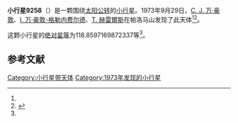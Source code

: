 {{Infobox planet
| bgcolour = #FFFFC0
| name = 9258 Johnpauljones
| symbol = 
| image = 
| caption = 
| discovery = yes
| discovery_ref = 
| discoverer = [[C._J._万·豪敦|C. J. 万·豪敦]]、[[I._万·豪敦-格勒内费尔德|I. 万·豪敦-格勒内费尔德]]、[[T._赫雷爾斯|T. 赫雷爾斯]]
| discovery_site = [[帕洛马山|帕洛马山]] 
| discovered = 1973年9月29日
| designations = yes
| mp_name = 
| named_after = 
| alt_names = 2137 T-2/ 1979 MO1 / 1979 OX
| mp_category = [[主带小行星|主带小行星]]
| orbit_ref = <ref name="a">[http://ssd.jpl.nasa.gov/sbdb.cgi?sstr=9258 9258 Johnpauljones] {{Wayback|url=http://ssd.jpl.nasa.gov/sbdb.cgi?sstr=9258 |date=20201124034909 }}，小行星數據庫瀏覽器（JPL Small-Body Database Browser）－[[美国国家航空航天局|美国国家航空航天局]]喷气推进实验室</ref>
| epoch = 2456400.5 (2013年4月18日更新)
| aphelion = {{convert|2.394424319709481|AU|km|3|abbr=on|lk=out}}
| perihelion = {{convert|1.903209545617942|AU|km|3|abbr=on}}
| semimajor = {{convert|2.148816932663711|AU|km|3|abbr=on}}
| eccentricity = 0.114298889
| period = 1150.528956 [[日|日]]<br />3.15[[儒略年|儒略年]]
| avg_speed = 
| inclination = 1.482070879716079
| asc_node = 214.3642756697343
| mean_anomaly = 
| arg_peri = 118.8597169872337
| satellites = 
| physical_characteristics = yes
| dimensions = 
| mass = 
| density = 
| surface_grav = 
| escape_velocity = 
| sidereal_day = 
| axial_tilt = 
| pole_ecliptic_lat = 
| pole_ecliptic_lon = 
| albedo = 
| temperatures= 
| temp_name1 = 
| mean_temp_1 = 
| max_temp_1 = 
| temp_name2 = 
| max_temp_2 = 
| spectral_type = 
| abs_magnitude = 118.8597169872337
}}

'''小行星9258'''（{{lang-en|9258 Johnpauljones}}）是一颗围绕[[太阳|太阳]][[公转|公转]]的[[小行星|小行星]]。1973年9月29日，[[C._J._万·豪敦|C. J. 万·豪敦]]、[[I._万·豪敦-格勒内费尔德|I. 万·豪敦-格勒内费尔德]]、[[T._赫雷爾斯|T. 赫雷爾斯]]在帕洛马山发现了此天体<ref name="a" /><ref>{{cite news|title=小行星列表|url=http://cfa-www.harvard.edu/iau/lists/NumberedMPs.txt|accessdate=2013-07-08|newspaper=哈佛大学|archive-date=2008-05-17|archive-url=https://web.archive.org/web/20080517010638/http://cfa-www.harvard.edu/iau/lists/NumberedMPs.txt|dead-url=no}}</ref>。

这颗小行星的[[绝对星等|绝对星等]]为118.8597169872337等<ref name="a" />。

==参考文献==
{{reflist}}
{{Minor Planet Number|[[小行星9257|小行星9257]]|[[小行星9259|小行星9259]]}}

{{小天体}}

[[Category:小行星带天体|Category:小行星带天体]]
[[Category:1973年发现的小行星|Category:1973年发现的小行星]]

{{asteroid-stub}}